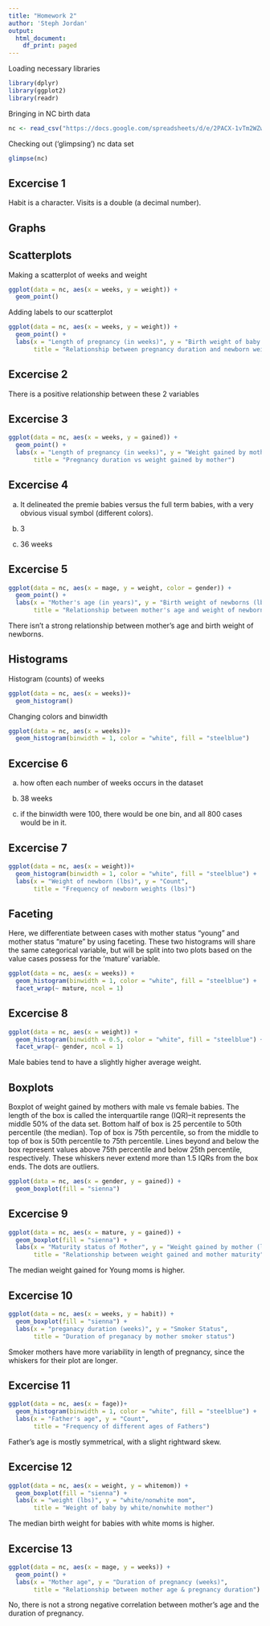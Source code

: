```yaml
---
title: "Homework 2"
author: 'Steph Jordan'
output:
  html_document:
    df_print: paged
---
```

Loading necessary libraries
```r
library(dplyr)
library(ggplot2)
library(readr)
```

Bringing in NC birth data
```r
nc <- read_csv("https://docs.google.com/spreadsheets/d/e/2PACX-1vTm2WZwNBoQdZhMgot7urbtu8eG7tzAq-60ZJsQ_nupykCAcW0OXebVpHksPWyR4x8xJTVQ8KAulAFS/pub?gid=202410847&single=true&output=csv")
```

Checking out ('glimpsing') nc data set
```r
glimpse(nc)
```
## Excercise 1
Habit is a character. Visits is a double (a decimal number).

## Graphs

## Scatterplots
Making a scatterplot of weeks and weight
```r
ggplot(data = nc, aes(x = weeks, y = weight)) + 
  geom_point()
```

Adding labels to our scatterplot
```r
ggplot(data = nc, aes(x = weeks, y = weight)) + 
  geom_point() + 
  labs(x = "Length of pregnancy (in weeks)", y = "Birth weight of baby (lbs)", 
       title = "Relationship between pregnancy duration and newborn weight")
```

## Excercise 2
There is a positive relationship between these 2 variables

## Excercise 3
```r
ggplot(data = nc, aes(x = weeks, y = gained)) + 
  geom_point() + 
  labs(x = "Length of pregnancy (in weeks)", y = "Weight gained by mother (lbs)", 
       title = "Pregnancy duration vs weight gained by mother")
```

## Excercise 4
a) It delineated the premie babies versus the full term babies, with a very obvious visual symbol (different colors).

b) 3

c) 36 weeks

## Excercise 5
```r
ggplot(data = nc, aes(x = mage, y = weight, color = gender)) + 
  geom_point() + 
  labs(x = "Mother's age (in years)", y = "Birth weight of newborns (lbs)", 
       title = "Relationship between mother's age and weight of newborns")
```

There isn't a strong relationship between mother's age and birth weight of newborns.

## Histograms

Histogram (counts) of weeks
```r
ggplot(data = nc, aes(x = weeks))+ 
  geom_histogram()
```


Changing colors and binwidth
```r
ggplot(data = nc, aes(x = weeks))+ 
  geom_histogram(binwidth = 1, color = "white", fill = "steelblue")
```


## Excercise 6
a) how often each number of weeks occurs in the dataset

b) 38 weeks

c) if the binwidth were 100, there would be one bin, and all 800 cases would be in it.


## Excercise 7

```r
ggplot(data = nc, aes(x = weight))+ 
  geom_histogram(binwidth = 1, color = "white", fill = "steelblue") + 
  labs(x = "Weight of newborn (lbs)", y = "Count", 
       title = "Frequency of newborn weights (lbs)")
```
## Faceting

Here, we differentiate between cases with mother status "young" and mother status "mature" by using faceting. These two histograms will share the same categorical variable, but will be split into two plots based on the value cases possess for the 'mature' variable.
```r
ggplot(data = nc, aes(x = weeks)) +
  geom_histogram(binwidth = 1, color = "white", fill = "steelblue") +
  facet_wrap(~ mature, ncol = 1)
```

## Excercise 8
```r
ggplot(data = nc, aes(x = weight)) +
  geom_histogram(binwidth = 0.5, color = "white", fill = "steelblue") +
  facet_wrap(~ gender, ncol = 1)
```

Male babies tend to have a slightly higher average weight.

## Boxplots
Boxplot of weight gained by mothers with male vs female babies. The length of the box is called the interquartile range (IQR)--it represents the middle 50% of the data set. Bottom half of box is 25 percentile to 50th percentile (the median). Top of box is 75th percentile, so from the  middle to top of box is 50th percentile to 75th percentile. Lines beyond and below the box represent values above 75th percentile and below 25th percentile, respectively. These whiskers never extend more than 1.5 IQRs from the box ends. The dots are outliers. 
```r
ggplot(data = nc, aes(x = gender, y = gained)) +
  geom_boxplot(fill = "sienna")
```
## Excercise 9
```r
ggplot(data = nc, aes(x = mature, y = gained)) +
  geom_boxplot(fill = "sienna") + 
  labs(x = "Maturity status of Mother", y = "Weight gained by mother (lbs)", 
       title = "Relationship between weight gained and mother maturity")
```

The median weight gained for Young moms is higher. 

## Excercise 10
```r
ggplot(data = nc, aes(x = weeks, y = habit)) +
  geom_boxplot(fill = "sienna") + 
  labs(x = "preganacy duration (weeks)", y = "Smoker Status", 
       title = "Duration of preganacy by mother smoker status")
```

Smoker mothers have more variability in length of pregnancy, since the whiskers for their plot are longer.

## Excercise 11
```r
ggplot(data = nc, aes(x = fage))+ 
  geom_histogram(binwidth = 1, color = "white", fill = "steelblue") + 
  labs(x = "Father's age", y = "Count", 
       title = "Frequency of different ages of Fathers")
```

Father's age is mostly symmetrical, with a slight rightward skew. 

## Excercise 12
```r
ggplot(data = nc, aes(x = weight, y = whitemom)) +
  geom_boxplot(fill = "sienna") + 
  labs(x = "weight (lbs)", y = "white/nonwhite mom", 
       title = "Weight of baby by white/nonwhite mother")
```

The median birth weight for babies with white moms is higher. 

## Excercise 13
```r
ggplot(data = nc, aes(x = mage, y = weeks)) + 
  geom_point() + 
  labs(x = "Mother age", y = "Duration of pregnancy (weeks)", 
       title = "Relationship between mother age & pregnancy duration")
```

No, there is not a strong negative correlation between mother's age and the duration of pregnancy. 